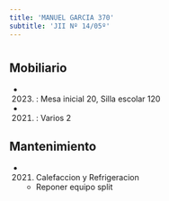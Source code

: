 ```yaml
---
title: 'MANUEL GARCIA 370'
subtitle: 'JII Nº 14/05º'
---
```


#


## Mobiliario

*  (2023) : Mesa inicial 20, Silla escolar 120 

*  (2021) : Varios 2 





## Mantenimiento

*  (2021) Calefaccion y Refrigeracion 
    + Reponer equipo split



